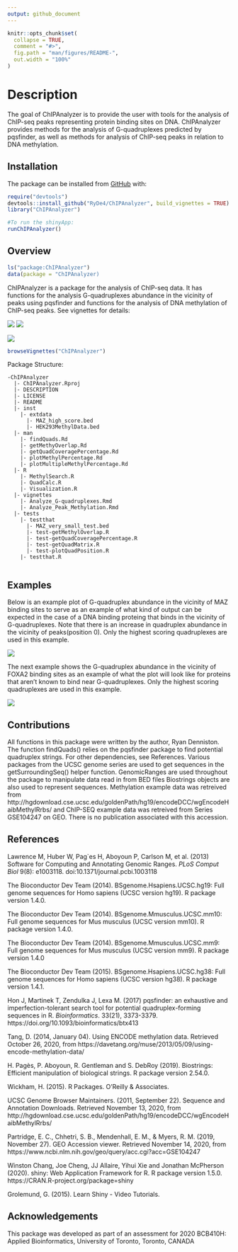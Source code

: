 ```yaml
---
output: github_document
---
```


<!-- README.md is generated from README.Rmd. Please edit that file -->

```r
knitr::opts_chunk$set(
  collapse = TRUE,
  comment = "#>",
  fig.path = "man/figures/README-",
  out.width = "100%"
)
```

# Description

<!-- badges: start -->
<!-- badges: end -->

The goal of ChIPAnalyzer is to provide the user with tools for the analysis of ChIP-seq peaks representing protein binding sites on DNA. ChIPAnalyzer provides methods for the analysis of G-quadruplexes predicted by pqsfinder, as well as methods for analysis of ChIP-seq peaks in relation to DNA methylation.

## Installation

The package can be installed from [GitHub](https://github.com/) with:

``` r
require("devtools")
devtools::install_github("RyDe4/ChIPAnalyzer", build_vignettes = TRUE)
library("ChIPAnalyzer")

#To run the shinyApp:
runChIPAnalyzer()
```

## Overview 
```r
ls("package:ChIPAnalyzer")
data(package = "ChIPAnalyzer)
```
ChIPAnalyzer is a package for the analysis of ChIP-seq data. It has functions for the analysis G-quadruplexes abundance in the vicinity of peaks using pqsfinder and functions for the analysis of DNA methylation of ChIP-seq peaks. See vignettes for details:

![](inst/extdata/MAZ_high_scores_plot.png)
![](inst/extdata/MAZ_G4_plot_all_quads.png)

![](inst/extdata/methyl_percent_plot.png)
```r
browseVignettes("ChIPAnalyzer")
```
Package Structure:
```
-ChIPAnalyzer
  |- ChIPAnalyzer.Rproj
  |- DESCRIPTION
  |- LICENSE
  |- README
  |- inst
    |- extdata
      |- MAZ_high_score.bed
      |- HEK293MethylData.bed
  |- man
    |- findQuads.Rd
    |- getMethyOverlap.Rd
    |- getQuadCoveragePercentage.Rd
    |- plotMethylPercentage.Rd
    |- plotMultipleMethylPercentage.Rd
  |- R
    |- MethylSearch.R
    |- QuadCalc.R
    |- Visualization.R
  |- vignettes
    |- Analyze_G-quadruplexes.Rmd
    |- Analyze_Peak_Methylation.Rmd
  |- tests
    |- testthat
      |- MAZ_very_small_test.bed
      |- test-getMethylOverlap.R
      |- test-getQuadCoveragePercentage.R
      |- test-getQuadMatrix.R
      |- test-plotQuadPosition.R
    |- testthat.R
  
```

## Examples
Below is an example plot of G-quadruplex abundance in the vicinity of MAZ binding sites to serve as an example of what kind of output can be expected in the case of a DNA binding proteing that binds in the vicinity of G-quadruplexes. Note that there is an increase in quadruplex abundance in the vicinity of peaks(position 0). Only the highest scoring quadruplexes are used in this example.

![](inst/extdata/MAZ_high_scores_plot.png)

The next example shows the G-quadruplex abundance in the vicinity of FOXA2 binding sites as an example of what the plot will look like for proteins that aren't known to bind near G-quadruplexes. Only the highest scoring quadruplexes are used in this example.

![](inst/extdata/FOXA2 Quad Plot.png)

## Contributions
All functions in this package were written by the author, Ryan Denniston. The function findQuads() relies on the pqsfinder package to find potential quadruplex strings. For other dependencies, see References. Various packages from the UCSC genome series are used to get sequences in the getSurroundingSeq() helper function. GenomicRanges are used throughout the package to manipulate data read in from BED files Biostrings objects are also used to represent sequences. Methylation example data was retreived from http://hgdownload.cse.ucsc.edu/goldenPath/hg19/encodeDCC/wgEncodeHaibMethylRrbs/ and ChIP-SEQ example data was retreived from Series GSE104247 on GEO. There is no publication associated with this accession.

## References 

 Lawrence M, Huber W, Pag\`es H, Aboyoun P, Carlson M, et al. (2013) Software for Computing and Annotating Genomic Ranges.
  *PLoS Comput Biol* 9(8): e1003118.
  doi:10.1371/journal.pcbi.1003118
  
The Bioconductor Dev Team (2014).
  BSgenome.Hsapiens.UCSC.hg19: Full genome sequences for Homo
  sapiens (UCSC version hg19). R package version 1.4.0.
  
The Bioconductor Dev Team (2014).
  BSgenome.Mmusculus.UCSC.mm10: Full genome sequences for Mus
  musculus (UCSC version mm10). R package version 1.4.0.
  
The Bioconductor Dev Team (2014).
  BSgenome.Mmusculus.UCSC.mm9: Full genome sequences for Mus
  musculus (UCSC version mm9). R package version 1.4.0
  
The Bioconductor Dev Team (2015).
  BSgenome.Hsapiens.UCSC.hg38: Full genome sequences for Homo
  sapiens (UCSC version hg38). R package version 1.4.1.
  
Hon J, Martinek T, Zendulka J, Lexa M. (2017) pqsfinder: an
  exhaustive and imperfection-tolerant search tool for
  potential quadruplex-forming sequences in R. *Bioinformatics*.
  33(21), 3373-3379.
  https://doi.org/10.1093/bioinformatics/btx413
  
Tang, D. (2014, January 04). Using ENCODE methylation data. Retrieved October 26, 2020, from https://davetang.org/muse/2013/05/09/using-encode-methylation-data/

H. Pagès, P. Aboyoun, R. Gentleman and S. DebRoy (2019).
  Biostrings: Efficient manipulation of biological strings. R
  package version 2.54.0.

Wickham, H. (2015). R Packages. O'Reilly & Associates.

UCSC Genome Browser Maintainers. (2011, September 22). Sequence and Annotation Downloads. Retrieved November 13, 2020, from http://hgdownload.cse.ucsc.edu/goldenPath/hg19/encodeDCC/wgEncodeHaibMethylRrbs/

Partridge, E. C., Chhetri, S. B., Mendenhall, E. M., & Myers, R. M. (2019, November 27). GEO Accession viewer. Retrieved November 14, 2020, from https://www.ncbi.nlm.nih.gov/geo/query/acc.cgi?acc=GSE104247

Winston Chang, Joe Cheng, JJ Allaire, Yihui Xie and Jonathan
  McPherson (2020). shiny: Web Application Framework for R. R
  package version 1.5.0. https://CRAN.R-project.org/package=shiny
  
Grolemund, G. (2015). Learn Shiny - Video Tutorials. \href{https://shiny.rstudio.com/tutorial/}{Link}

## Acknowledgements 
This  package  was  developed  as  part  of  an  assessment  for  2020  BCB410H:  Applied  Bioinformatics, University of Toronto, Toronto, CANADA
